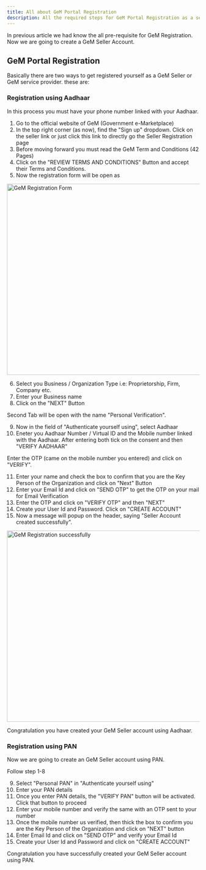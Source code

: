 ```yaml
---
title: All about GeM Portal Registration
description: All the required steps for GeM Portal Registration as a seller/service provider
---
```

In previous article we had know the all <Link href="/pre-requisite">pre-requisite for GeM Registration</Link>.
Now we are going to create a GeM Seller Account.
## GeM Portal Registration
Basically there are two ways to get registered yourself as a GeM Seller or GeM service provider. these are:
### Registration using Aadhaar
In this process you must have your phone number linked with your Aadhaar.
1. Go to the official website of <Link href="https://gem.gov.in" rel="nooper nofollow" target="_blank">GeM (Government e-Marketplace)</Link>
2. In the top right corner (as now), find the "Sign up" dropdown. Click on the seller link or just click this <Link href="https://mkp.gem.gov.in/registration/signup#!/seller" rel="nofollow nooper" target="_blank">link</Link> to  directly go the Seller Registration page
3. Before moving forward you must read the GeM Term and Conditions (42 Pages)
4. Click on the "REVIEW TERMS AND CONDITIONS" Button and accept their Terms and Conditions.
5. Now the registration form will be open as

<Image
src="https://res.cloudinary.com/dl3tfsbn5/image/upload/v1640882430/registration_form_xfnpi3.png"
alt="GeM Registration Form"
width= "800"
height = "500"
/>

6. Select you Business / Organization Type i.e: Proprietorship, Firm, Company etc.
7. Enter your Business name 
8. Click on the "NEXT" Button

Second Tab will be open with the name "Personal Verification".

9. Now in the field of "Authenticate yourself using", select Aadhaar
10. Eneter you Aadhaar Number / Virtual ID and the Mobile number linked with the Aadhaar. After entering both tick on the consent and then "VERIFY AADHAAR"

Enter the OTP (came on the mobile number you entered) and click on "VERIFY".

11. Enter your name and check the box to confirm that you are the Key Person of the Organization and click on "Next" Button
12. Enter your Email Id and click on "SEND OTP" to get the OTP on your mail for Email Verification
13. Enter the OTP and click on "VERIFY OTP" and then "NEXT"
14. Create your User Id and Password. Click on "CREATE ACCOUNT"
15. Now a message will popup on the header, saying "Seller Account created successfully".

<Image
src = "https://res.cloudinary.com/dl3tfsbn5/image/upload/v1640884825/account_created_wxheyp.png"
alt = "GeM Registration successfully"
width = "800"
height = "500"
/>

Congratulation you have created your GeM Seller account using Aadhaar.

### Registration using PAN
Now we are going to create an GeM Seller account using PAN.

Follow step 1-8

9. Select "Personal PAN" in "Authenticate yourself using"
10. Enter your PAN details
11. Once you enter PAN details, the "VERIFY PAN" button will be activated. Click that button to proceed
12. Enter your mobile number and verify the same with an OTP sent to your number
13. Once the mobile number us verified, then thick the box to confirm you are the Key Person of the Organization and click on "NEXT" button
14. Enter Email Id and click on "SEND OTP" and verify your Email Id
15. Create your User Id and Password and click on "CREATE ACCOUNT"

Congratulation you have successfully created your GeM Seller account using PAN.
